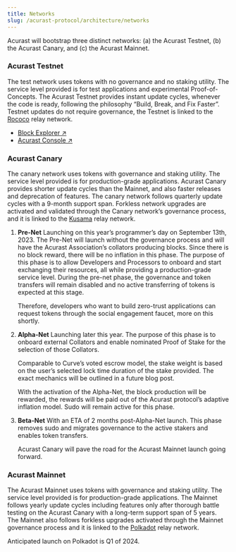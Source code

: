 ```yaml
---
title: Networks
slug: /acurast-protocol/architecture/networks
---
```


Acurast will bootstrap three distinct networks: (a) the Acurast Testnet, (b) the Acurast Canary, and (c) the Acurast Mainnet. 

### Acurast Testnet

The test network uses tokens with no governance and no staking utility. The service level provided is for test applications and experimental Proof-of-Concepts. The Acurast Testnet provides instant update cycles, whenever the code is ready, following the philosophy “Build, Break, and Fix Faster”. Testnet updates do not require governance, the Testnet is linked to the [Rococo](https://substrate.io/developers/rococo-network/) relay network.

- [Block Explorer ↗](https://polkadot.js.org/apps/?rpc=wss%3A%2F%2Fws.acurast-rococo.diamond.papers.tech#/explorer)
- [Acurast Console ↗](https://console.acurast.com)

### Acurast Canary

The canary network uses tokens with governance and staking utility. The service level provided is for production-grade applications. Acurast Canary provides shorter update cycles than the Mainnet, and also faster releases and deprecation of features. The canary network follows quarterly update cycles with a 9-month support span. Forkless network upgrades are activated and validated through the Canary network’s governance process, and it is linked to the [Kusama](https://kusama.network/) relay network.

1. **Pre-Net**
   Launching on this year’s programmer’s day on September 13th, 2023. The Pre-Net will launch without the governance process and will have the Acurast Association’s collators producing blocks. Since there is no block reward, there will be no inflation in this phase. The purpose of this phase is to allow Developers and Processors to onboard and start exchanging their resources, all while providing a production-grade service level. During the pre-net phase, the governance and token transfers will remain disabled and no active transferring of tokens is expected at this stage.

   Therefore, developers who want to build zero-trust applications can request tokens through the social engagement faucet, more on this shortly.

1. **Alpha-Net**
   Launching later this year. The purpose of this phase is to onboard external Collators and enable nominated Proof of Stake for the selection of those Collators.

   Comparable to Curve’s voted escrow model, the stake weight is based on the user’s selected lock time duration of the stake provided. The exact mechanics will be outlined in a future blog post.

   With the activation of the Alpha-Net, the block production will be rewarded, the rewards will be paid out of the Acurast protocol’s adaptive inflation model. Sudo will remain active for this phase.

1. **Beta-Net**
   With an ETA of 2 months post-Alpha-Net launch. This phase removes sudo and migrates governance to the active stakers and enables token transfers.

   Acurast Canary will pave the road for the Acurast Mainnet launch going forward.

### Acurast Mainnet

The Acurast Mainnet uses tokens with governance and staking utility. The service level provided is for production-grade applications. The Mainnet follows yearly update cycles including features only after thorough battle testing on the Acurast Canary with a long-term support span of 5 years. The Mainnet also follows forkless upgrades activated through the Mainnet governance process and it is linked to the [Polkadot](https://www.polkadot.network/) relay network.

Anticipated launch on Polkadot is Q1 of 2024.
